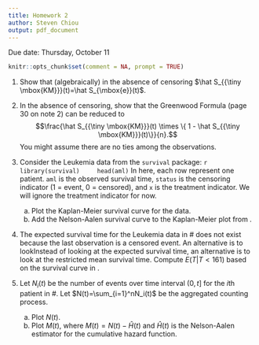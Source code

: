```yaml
---
title: Homework 2
author: Steven Chiou
output: pdf_document
---
```


\centering Due date: Thursday, October 11

```R
knitr::opts_chunk$set(comment = NA, prompt = TRUE)
```

1. Show that (algebraically) in the absence of censoring $\hat S_{{\tiny \mbox{KM}}}(t)=\hat S_{\mbox{e}}(t)$.

2. In the absence of censoring, show that the Greenwood Formula (page 30 on note 2) can be reduced to $$\frac{\hat S_{{\tiny \mbox{KM}}}(t) \times \{ 1 - \hat S_{{\tiny \mbox{KM}}}(t)\}}{n}.$$
You might assume there are no ties among the observations.

3. Consider the Leukemia data from the `survival` package: \label{aml}
    ```r
    library(survival)
    head(aml)
    ```
    In here, each row represent one patient. `aml` is the observed survival time, `status` is the censoring indicator (1 = event, 0 = censored), and `x` is the treatment indicator. We will ignore the treatment indicator for now.
    a. Plot the Kaplan-Meier survival curve for the data. \label{aml:surv}
    b. Add the Nelson-Aalen survival curve to the Kaplan-Meier plot from \eqref{aml:surv}. 
    
4. The expected survival time for the Leukemia data in \#\eqref{aml} does not exist because the last observation is a censored event.
    An alternative is to lookInstead of looking at the expected survival time, an alternative is to look at the restricted mean survival time.
    Compute $E(T|T<161)$ based on the survival curve in \eqref{aml:surv}.
    
5. Let $N_i(t)$ be the number of events over time interval $(0, t]$ for the $i$th patient in \#\eqref{aml}. Let $N(t)=\sum_{i=1}^nN_i(t)$ be the aggregated counting process.
    a. Plot $N(t)$.
    b. Plot $M(t)$, where $M(t) = N(t) - \hat H(t)$ and $\hat H(t)$ is the Nelson-Aalen estimator for the cumulative hazard function.